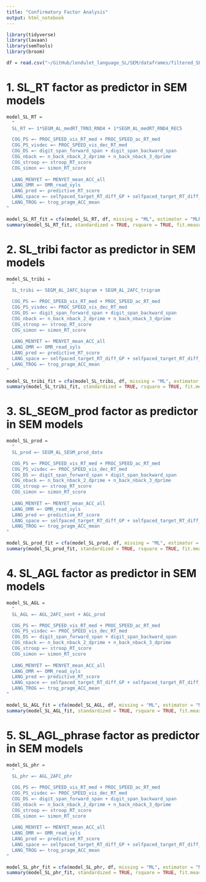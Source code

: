 ```yaml
---
title: "Confirmatory Factor Analysis"
output: html_notebook
---
```


```r
library(tidyverse)
library(lavaan)
library(semTools)
library(broom)
```

```r
df = read.csv("~/GitHub/lendulet_language_SL/SEM/dataframes/filtered_SEM_df.csv")
```

# 1. SL_RT factor as predictor in SEM models

```r
model_SL_RT =
  "
  SL_RT =~ 1*SEGM_AL_medRT_TRN3_RND4 + 1*SEGM_AL_medRT_RND4_REC5

  COG_PS =~ PROC_SPEED_vis_RT_med + PROC_SPEED_ac_RT_med
  COG_PS_visdec =~ PROC_SPEED_vis_dec_RT_med
  COG_DS =~ digit_span_forward_span + digit_span_backward_span
  COG_nback =~ n_back_nback_2_dprime + n_back_nback_3_dprime
  COG_stroop =~ stroop_RT_score
  COG_simon =~ simon_RT_score
  
  LANG_MENYET =~ MENYET_mean_ACC_all
  LANG_OMR =~ OMR_read_syls
  LANG_pred =~ predictive_RT_score
  LANG_space =~ selfpaced_target_RT_diff_GP + selfpaced_target_RT_diff_sertes
  LANG_TROG =~ trog_pragm_ACC_mean
"
```

```r
model_SL_RT_fit = cfa(model_SL_RT, df, missing = "ML", estimator = "MLR")
summary(model_SL_RT_fit, standardized = TRUE, rsquare = TRUE, fit.measures = TRUE)
```

# 2. SL_tribi factor as predictor in SEM models

```r
model_SL_tribi =
  "
  SL_tribi =~ SEGM_AL_2AFC_bigram + SEGM_AL_2AFC_trigram

  COG_PS =~ PROC_SPEED_vis_RT_med + PROC_SPEED_ac_RT_med
  COG_PS_visdec =~ PROC_SPEED_vis_dec_RT_med
  COG_DS =~ digit_span_forward_span + digit_span_backward_span
  COG_nback =~ n_back_nback_2_dprime + n_back_nback_3_dprime
  COG_stroop =~ stroop_RT_score
  COG_simon =~ simon_RT_score
  
  LANG_MENYET =~ MENYET_mean_ACC_all
  LANG_OMR =~ OMR_read_syls
  LANG_pred =~ predictive_RT_score
  LANG_space =~ selfpaced_target_RT_diff_GP + selfpaced_target_RT_diff_sertes
  LANG_TROG =~ trog_pragm_ACC_mean
"
```

```r
model_SL_tribi_fit = cfa(model_SL_tribi, df, missing = "ML", estimator = "MLR")
summary(model_SL_tribi_fit, standardized = TRUE, rsquare = TRUE, fit.measures = TRUE)
```

# 3. SL_SEGM_prod factor as predictor in SEM models

```r
model_SL_prod =
  "
  SL_prod =~ SEGM_AL_SEGM_prod_data

  COG_PS =~ PROC_SPEED_vis_RT_med + PROC_SPEED_ac_RT_med
  COG_PS_visdec =~ PROC_SPEED_vis_dec_RT_med
  COG_DS =~ digit_span_forward_span + digit_span_backward_span
  COG_nback =~ n_back_nback_2_dprime + n_back_nback_3_dprime
  COG_stroop =~ stroop_RT_score
  COG_simon =~ simon_RT_score
  
  LANG_MENYET =~ MENYET_mean_ACC_all
  LANG_OMR =~ OMR_read_syls
  LANG_pred =~ predictive_RT_score
  LANG_space =~ selfpaced_target_RT_diff_GP + selfpaced_target_RT_diff_sertes
  LANG_TROG =~ trog_pragm_ACC_mean
"
```

```r
model_SL_prod_fit = cfa(model_SL_prod, df, missing = "ML", estimator = "MLR")
summary(model_SL_prod_fit, standardized = TRUE, rsquare = TRUE, fit.measures = TRUE)
```

# 4. SL_AGL factor as predictor in SEM models

```r
model_SL_AGL =
  "
  SL_AGL =~ AGL_2AFC_sent + AGL_prod

  COG_PS =~ PROC_SPEED_vis_RT_med + PROC_SPEED_ac_RT_med
  COG_PS_visdec =~ PROC_SPEED_vis_dec_RT_med
  COG_DS =~ digit_span_forward_span + digit_span_backward_span
  COG_nback =~ n_back_nback_2_dprime + n_back_nback_3_dprime
  COG_stroop =~ stroop_RT_score
  COG_simon =~ simon_RT_score
  
  LANG_MENYET =~ MENYET_mean_ACC_all
  LANG_OMR =~ OMR_read_syls
  LANG_pred =~ predictive_RT_score
  LANG_space =~ selfpaced_target_RT_diff_GP + selfpaced_target_RT_diff_sertes
  LANG_TROG =~ trog_pragm_ACC_mean
"
```

```r
model_SL_AGL_fit = cfa(model_SL_AGL, df, missing = "ML", estimator = "MLR")
summary(model_SL_AGL_fit, standardized = TRUE, rsquare = TRUE, fit.measures = TRUE)
```

# 5. SL_AGL_phrase factor as predictor in SEM models

```r
model_SL_phr =
  "
  SL_phr =~ AGL_2AFC_phr

  COG_PS =~ PROC_SPEED_vis_RT_med + PROC_SPEED_ac_RT_med
  COG_PS_visdec =~ PROC_SPEED_vis_dec_RT_med
  COG_DS =~ digit_span_forward_span + digit_span_backward_span
  COG_nback =~ n_back_nback_2_dprime + n_back_nback_3_dprime
  COG_stroop =~ stroop_RT_score
  COG_simon =~ simon_RT_score
  
  LANG_MENYET =~ MENYET_mean_ACC_all
  LANG_OMR =~ OMR_read_syls
  LANG_pred =~ predictive_RT_score
  LANG_space =~ selfpaced_target_RT_diff_GP + selfpaced_target_RT_diff_sertes
  LANG_TROG =~ trog_pragm_ACC_mean
"
```

```r
model_SL_phr_fit = cfa(model_SL_phr, df, missing = "ML", estimator = "MLR")
summary(model_SL_phr_fit, standardized = TRUE, rsquare = TRUE, fit.measures = TRUE)
```
